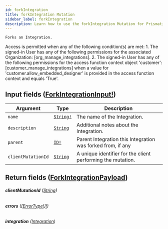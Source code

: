 ```yaml
---
id: forkIntegration
title: forkIntegration Mutation
sidebar_label: forkIntegration
description: Learn how to use the forkIntegration Mutation for Prismatic's API.
---
```


    Forks an Integration.

Access is permitted when any of the following condition(s) are met: 1. The signed-in User has any of the following permissions for the associated Organization: [org_manage_integrations]. 2. The signed-in User has any of the following permissions for the access function context object 'customer': [customer_manage_integrations] when a value for 'customer.allow_embedded_designer' is provided in the access function context and equals 'True'.

## Input fields ([ForkIntegrationInput!](api/schema/input_object/ForkIntegrationInput.mdx))

| Argument           | Type                                      | Description                                                 |
| ------------------ | ----------------------------------------- | ----------------------------------------------------------- |
| `name`             | [`String!`](api/schema/scalar/String.mdx) | The name of the Integration.                                |
| `description`      | [`String`](api/schema/scalar/String.mdx)  | Additional notes about the Integration.                     |
| `parent`           | [`ID!`](api/schema/scalar/ID.mdx)         | Parent Integration this Integration was forked from, if any |
| `clientMutationId` | [`String`](api/schema/scalar/String.mdx)  | A unique identifier for the client performing the mutation. |

## Return fields ([ForkIntegrationPayload](api/schema/object/ForkIntegrationPayload.mdx))

###### <b>clientMutationId</b> ([String](api/schema/scalar/String.mdx))

###### <b>errors</b> ([[ErrorType!]!](api/schema/object/ErrorType.mdx))

###### <b>integration</b> ([Integration](api/schema/object/Integration.mdx))
